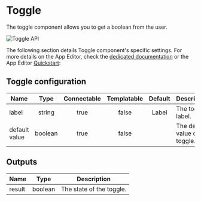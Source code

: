 

# Toggle

The toggle component allows you to get a boolean from the user.

![Toggle API](../../assets/apps/4_app_component_library/toggle.png.webp)

The following section details Toggle component's specific settings. For more details on the App Editor, check the [dedicated documentation](../0_app_editor/index.mdx) or the App Editor [Quickstart](../../getting_started/7_apps_quickstart/index.mdx):

<div class="grid grid-cols-2 gap-6 mb-4">
    <DocCard
        color="orange"
        title="App Editor Documentation"
        description="The app editor is a low-code builder to create custom User Interfaces with a mix of drag-and-drop and code."
        href="/docs/apps/app_editor"
    />
    <DocCard
        color="orange"
        title="Apps Quickstart"
        description="Learn how to build your first app in a matter of minutes."
        href="/docs/getting_started/apps_quickstart"
    />
</div>

## Toggle configuration

| Name          |  Type   | Connectable | Templatable | Default | Description                      |
| ------------- | :-----: | :---------: | :---------: | :-----: | -------------------------------- |
| label         | string  |    true     |    false    |  Label  | The toggle label.                |
| default value | boolean |    true     |    false    |         | The default value of the toggle. |

## Outputs

| Name   |  Type   | Description              |
| ------ | :-----: | ------------------------ |
| result | boolean | The state of the toggle. |
